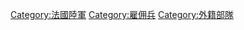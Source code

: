 {{Commonscat|French Foreign Legion}}

[[Category:法國陸軍|Category:法國陸軍]]
[[Category:雇佣兵|Category:雇佣兵]]
[[Category:外籍部隊|Category:外籍部隊]]